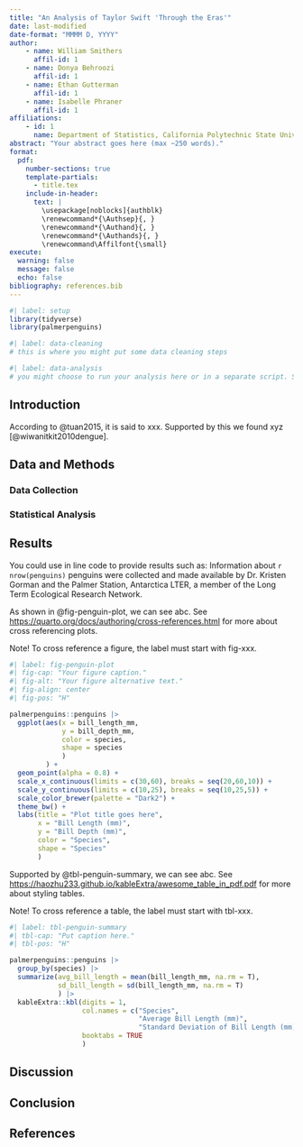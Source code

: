 ```yaml
---
title: "An Analysis of Taylor Swift 'Through the Eras'"
date: last-modified
date-format: "MMMM D, YYYY"
author: 
    - name: William Smithers
      affil-id: 1
    - name: Donya Behroozi
      affil-id: 1
    - name: Ethan Gutterman
      affil-id: 1
    - name: Isabelle Phraner
      affil-id: 1
affiliations:
    - id: 1
      name: Department of Statistics, California Polytechnic State University - San Luis Obispo
abstract: "Your abstract goes here (max ~250 words)."
format: 
  pdf:
    number-sections: true
    template-partials: 
      - title.tex
    include-in-header:
      text: |
        \usepackage[noblocks]{authblk}
        \renewcommand*{\Authsep}{, }
        \renewcommand*{\Authand}{, }
        \renewcommand*{\Authands}{, }
        \renewcommand\Affilfont{\small}
execute: 
  warning: false
  message: false
  echo: false
bibliography: references.bib
---
```


```r
#| label: setup
library(tidyverse)
library(palmerpenguins)
```

```r
#| label: data-cleaning
# this is where you might put some data cleaning steps
```

```r
#| label: data-analysis
# you might choose to run your analysis here or in a separate script. Save your output for later.
```

## Introduction {#intro}

According to @tuan2015, it is said to xxx. Supported by this we found xyz [@wiwanitkit2010dengue].

## Data and Methods

### Data Collection

### Statistical Analysis

## Results {#results}

You could use in line code to provide results such as: Information about `r nrow(penguins)` penguins were collected and made available by Dr. Kristen Gorman and the Palmer Station, Antarctica LTER, a member of the Long Term Ecological Research Network.

As shown in @fig-penguin-plot, we can see abc. See <https://quarto.org/docs/authoring/cross-references.html> for more about cross referencing plots.

Note! To cross reference a figure, the label must start with fig-xxx.

```r
#| label: fig-penguin-plot
#| fig-cap: "Your figure caption."
#| fig-alt: "Your figure alternative text."
#| fig-align: center
#| fig-pos: "H"

palmerpenguins::penguins |> 
  ggplot(aes(x = bill_length_mm,
             y = bill_depth_mm,
             color = species,
             shape = species
             )
         ) +
  geom_point(alpha = 0.8) +
  scale_x_continuous(limits = c(30,60), breaks = seq(20,60,10)) +
  scale_y_continuous(limits = c(10,25), breaks = seq(10,25,5)) +
  scale_color_brewer(palette = "Dark2") +
  theme_bw() +
  labs(title = "Plot title goes here",
       x = "Bill Length (mm)",
       y = "Bill Depth (mm)",
       color = "Species",
       shape = "Species"
       )
```
Supported by @tbl-penguin-summary, we can see abc. See <https://haozhu233.github.io/kableExtra/awesome_table_in_pdf.pdf> for more about styling tables.

Note! To cross reference a table, the label must start with tbl-xxx.

```r
#| label: tbl-penguin-summary
#| tbl-cap: "Put caption here."
#| tbl-pos: "H"

palmerpenguins::penguins |> 
  group_by(species) |> 
  summarize(avg_bill_length = mean(bill_length_mm, na.rm = T),
            sd_bill_length = sd(bill_length_mm, na.rm = T)
            ) |> 
  kableExtra::kbl(digits = 1,
                  col.names = c("Species", 
                                "Average Bill Length (mm)",
                                "Standard Deviation of Bill Length (mm)"),
                  booktabs = TRUE
                  )
```

## Discussion {#discussion}
 
## Conclusion {#conclusion}

## References {.unnumbered}
